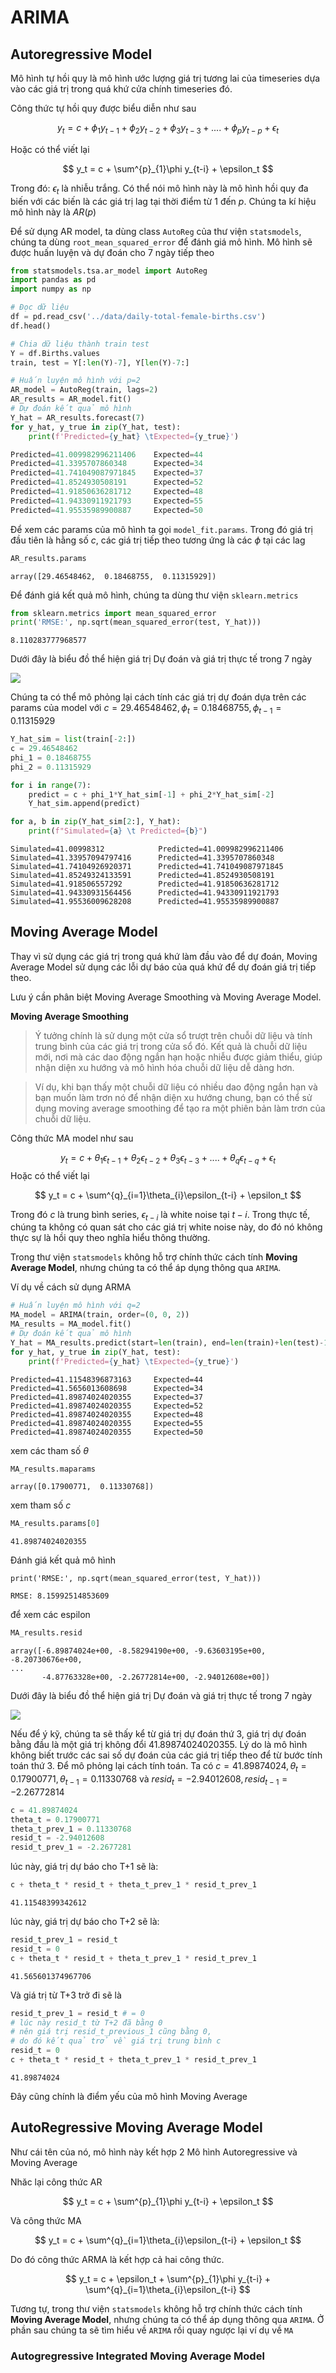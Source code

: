 # ARIMA
## Autoregressive Model
Mô hình tự hồi quy là mô hình ước lượng giá trị tương lai của timeseries dựa vào các giá trị trong quá khứ cửa chính timeseries đó.

Công thức tự hồi quy được biểu diễn như sau

$$
y_t = c + \phi_1 y_{t-1} + \phi_2 y_{t-2} + \phi_3 y_{t-3} + .... + \phi_p y_{t-p} + \epsilon_t
$$

Hoặc có thể viết lại

$$
y_t = c + \sum^{p}_{1}\phi y_{t-i} + \epsilon_t
$$

Trong đó: $\epsilon_t$ là nhiễu trắng. Có thể nói mô hình này là mô hình hồi quy đa biến với các biến là các giá trị lag tại thời điểm từ $1$ đến $p$. Chúng ta kí hiệu mô hình này là $AR(p)$

Để sử dụng AR model, ta dùng class `AutoReg` của thư viện `statsmodels`, chúng ta dùng `root_mean_squared_error` để đánh giá mô hình. Mô hình sẽ được huấn luyện và dự đoán cho 7 ngày tiếp theo

```python
from statsmodels.tsa.ar_model import AutoReg
import pandas as pd 
import numpy as np

# Đọc dữ liệu
df = pd.read_csv('../data/daily-total-female-births.csv')
df.head()

# Chia dữ liệu thành train test
Y = df.Births.values
train, test = Y[:len(Y)-7], Y[len(Y)-7:]

# Huấn luyện mô hình với p=2
AR_model = AutoReg(train, lags=2)
AR_results = AR_model.fit()
# Dự đoán kết quả mô hình
Y_hat = AR_results.forecast(7)
for y_hat, y_true in zip(Y_hat, test):
    print(f'Predicted={y_hat} \tExpected={y_true}')
```

```python
Predicted=41.009982996211406 	Expected=44
Predicted=41.3395707860348 	    Expected=34
Predicted=41.741049087971845 	Expected=37
Predicted=41.8524930508191 	    Expected=52
Predicted=41.91850636281712 	Expected=48
Predicted=41.94330911921793 	Expected=55
Predicted=41.95535989900887 	Expected=50
```

Để xem các params của mô hình ta gọi `model_fit.params`. Trong đó giá trị đầu tiên là hằng số $c$, các giá trị tiếp theo tương ứng là các $\phi$ tại các lag 

```python
AR_results.params
```

```
array([29.46548462,  0.18468755,  0.11315929])
```

Để đánh giá kết quả mô hình, chúng ta dùng thư viện `sklearn.metrics`

```python
from sklearn.metrics import mean_squared_error
print('RMSE:', np.sqrt(mean_squared_error(test, Y_hat)))
```

```
8.110283777968577
```

Dưới đây là biểu đồ thể hiện giá trị Dự đoán và giá trị thực tế trong 7 ngày

![](../images/03/autoregressive.png)

Chúng ta có thể mô phỏng lại cách tính các giá trị dự đoán dựa trên các params của model với $c=29.46548462, \phi_t=0.18468755, \phi_{t-1}=0.11315929$

```python
Y_hat_sim = list(train[-2:])
c = 29.46548462
phi_1 = 0.18468755
phi_2 = 0.11315929

for i in range(7):
    predict = c + phi_1*Y_hat_sim[-1] + phi_2*Y_hat_sim[-2]
    Y_hat_sim.append(predict)

for a, b in zip(Y_hat_sim[2:], Y_hat):
    print(f"Simulated={a} \t Predicted={b}")
```

```
Simulated=41.00998312 	         Predicted=41.009982996211406
Simulated=41.33957094797416 	 Predicted=41.3395707860348
Simulated=41.74104926920371 	 Predicted=41.741049087971845
Simulated=41.85249324133591 	 Predicted=41.8524930508191
Simulated=41.918506557292 	     Predicted=41.91850636281712
Simulated=41.94330931564456 	 Predicted=41.94330911921793
Simulated=41.95536009628208 	 Predicted=41.95535989900887
```


## Moving Average Model

Thay vì sử dụng các giá trị trong quá khứ làm đầu vào để dự đoán, Moving Average Model sử dụng các lỗi dự báo của quá khứ để dự đoán giá trị tiếp theo. 

Lưu ý cần phân biệt Moving Average Smoothing và Moving Average Model.

**Moving Average Smoothing**

> Ý tưởng chính là sử dụng một cửa sổ trượt trên chuỗi dữ liệu và tính trung bình của các giá trị trong cửa sổ đó. Kết quả là chuỗi dữ liệu mới, nơi mà các dao động ngắn hạn hoặc nhiễu được giảm thiểu, giúp nhận diện xu hướng và mô hình hóa chuỗi dữ liệu dễ dàng hơn.

> Ví dụ, khi bạn thấy một chuỗi dữ liệu có nhiều dao động ngắn hạn và bạn muốn làm trơn nó để nhận diện xu hướng chung, bạn có thể sử dụng moving average smoothing để tạo ra một phiên bản làm trơn của chuỗi dữ liệu.

Công thức MA model như sau

$$
y_t = c + \theta_1 \epsilon_{t-1} + \theta_2 \epsilon_{t-2} + \theta_3 \epsilon_{t-3} + .... + \theta_q \epsilon_{t-q} + \epsilon_t 
$$
Hoặc có thể viết lại

$$
y_t = c  + \sum^{q}_{i=1}\theta_{i}\epsilon_{t-i} +  \epsilon_t
$$

Trong đó $c$ là trung bình series, $\epsilon_{t-i}$ là white noise tại $t-i$. Trong thực tế, chúng ta không có quan sát cho các giá trị white noise này, do đó nó không thực sự là hồi quy theo nghĩa hiểu thông thường.

Trong thư viện `statsmodels` không hỗ trợ chính thức cách tính **Moving Average Model**, nhưng chúng ta có thể áp dụng thông qua `ARIMA`. 

Ví dụ về cách sử dụng ARMA

```python
# Huấn luyện mô hình với q=2
MA_model = ARIMA(train, order=(0, 0, 2))
MA_results = MA_model.fit()
# Dự đoán kết quả mô hình
Y_hat = MA_results.predict(start=len(train), end=len(train)+len(test)-1, dynamic=False)
for y_hat, y_true in zip(Y_hat, test):
    print(f'Predicted={y_hat} \tExpected={y_true}')
```

```
Predicted=41.11548396873163 	Expected=44
Predicted=41.5656013608698  	Expected=34
Predicted=41.89874024020355 	Expected=37
Predicted=41.89874024020355 	Expected=52
Predicted=41.89874024020355 	Expected=48
Predicted=41.89874024020355 	Expected=55
Predicted=41.89874024020355 	Expected=50
```

xem các tham số $\theta$

```python
MA_results.maparams
```

```
array([0.17900771,  0.11330768])
```

xem tham số $c$

```python
MA_results.params[0]
```

```
41.89874024020355
```
Đánh giá kết quả mô hình

```
print('RMSE:', np.sqrt(mean_squared_error(test, Y_hat)))
```

```
RMSE: 8.15992514853609
```

để xem các espilon

```python
MA_results.resid
```

```
array([-6.89874024e+00, -8.58294190e+00, -9.63603195e+00, -8.20730676e+00,
...
       -4.87763328e+00, -2.26772814e+00, -2.94012608e+00])
```
Dưới đây là biểu đồ thể hiện giá trị Dự đoán và giá trị thực tế trong 7 ngày

![](../images/03/MA_model.png)

Nếu để ý kỹ, chúng ta sẽ thấy kể từ giá trị dự đoán thứ 3, giá trị dự đoán bằng đầu là một giá trị không đổi 41.89874024020355. Lý do là mô hình không biết trước các sai số dự đoán của các giá trị tiếp theo để từ bước tính toán thứ 3.
Để mô phỏng lại cách tính toán.
Ta có $c = 41.89874024 ,\theta_{t} = 0.17900771, \theta_{t-1} = 0.11330768$
và
$resid_t = -2.94012608, resid_{t-1}=-2.26772814$
```python
c = 41.89874024
theta_t = 0.17900771
theta_t_prev_1 = 0.11330768
resid_t = -2.94012608
resid_t_prev_1 = -2.2677281
```

lúc này, giá trị dự báo cho T+1 sẽ là:
```python
c + theta_t * resid_t + theta_t_prev_1 * resid_t_prev_1
```

```
41.11548399342612
```
lúc này, giá trị dự báo cho T+2 sẽ là:

```python
resid_t_prev_1 = resid_t
resid_t = 0
c + theta_t * resid_t + theta_t_prev_1 * resid_t_prev_1
```

```
41.565601374967706
```

Và giá trị từ T+3 trở đi sẽ là

```python
resid_t_prev_1 = resid_t # = 0
# lúc này resid_t từ T+2 đã bằng 0 
# nên giá trị resid_t_previous_1 cũng bằng 0, 
# do đó kết quả trở về giá trị trung bình c
resid_t = 0
c + theta_t * resid_t + theta_t_prev_1 * resid_t_prev_1
```

```
41.89874024
```

Đây cũng chính là điểm yếu của mô hình Moving Average


## AutoRegressive Moving Average Model

Như cái tên của nó, mô hình này kết hợp 2 Mô hình Autoregressive và Moving Average

Nhăc lại công thức AR

$$
y_t = c + \sum^{p}_{1}\phi y_{t-i} + \epsilon_t
$$

Và công thức MA

$$
y_t = c  + \sum^{q}_{i=1}\theta_{i}\epsilon_{t-i} +  \epsilon_t
$$

Do đó công thức ARMA là kết hợp cả hai công thức.

$$
y_t = c + \epsilon_t + \sum^{p}_{1}\phi y_{t-i}  + \sum^{q}_{i=1}\theta_{i}\epsilon_{t-i}
$$

Tương tự, trong thư viện `statsmodels` không hỗ trợ chính thức cách tính **Moving Average Model**, nhưng chúng ta có thể áp dụng thông qua `ARIMA`. Ở phần sau chúng ta sẽ tìm hiểu về `ARIMA` rồi quay ngược lại ví dụ về `MA`

### Autogregressive Integrated Moving Average Model